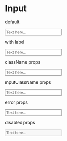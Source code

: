
<Meta title="Form/Input" component={Input} />

# Input

default

<Preview>
  <Story name="default">
    <Input id="input-default" placeholder="Text here..." />
  </Story>
</Preview>

with label

<Preview>
  <Story name="with label">
    <Input
      id="input-with-label"
      label="Name:"
      placeholder="Text here..."
    />
  </Story>
</Preview>

className props

<Preview>
  <Story name="className props">
    <Input className="w-1/3" placeholder="Text here..." />
  </Story>
</Preview>

inputClassName props

<Preview>
  <Story name="inputClassName props">
    <Input inputClassName="h-20" className="w-1/3" placeholder="Text here..." />
  </Story>
</Preview>

error props

<Preview>
  <Story name="error props">
    <Input error className="w-1/3" placeholder="Text here..." />
  </Story>
</Preview>

disabled props

<Preview>
  <Story name="disabled">
    <Input disabled className="w-1/3" placeholder="Text here..." />
  </Story>
</Preview>


